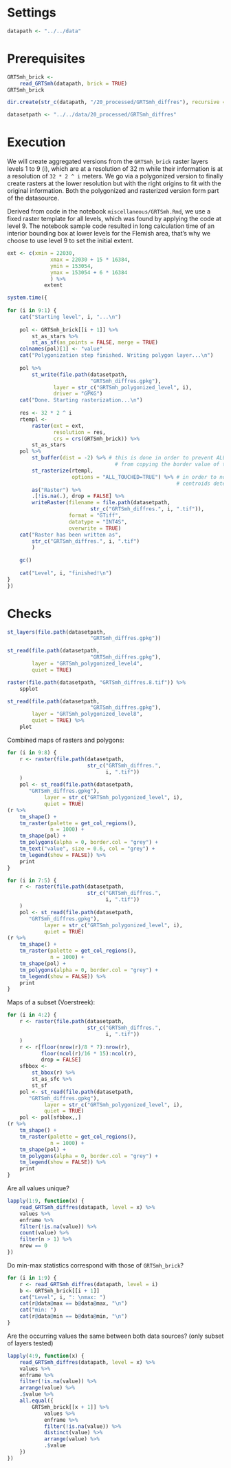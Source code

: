 # Settings

```r
datapath <- "../../data"
```


# Prerequisites

```r
GRTSmh_brick <- 
    read_GRTSmh(datapath, brick = TRUE)
GRTSmh_brick
```


```r
dir.create(str_c(datapath, "/20_processed/GRTSmh_diffres"), recursive = TRUE)
```

```r
datasetpath <- "../../data/20_processed/GRTSmh_diffres"
```


# Execution

We will create aggregated versions from the `GRTSmh_brick` raster layers levels 1 to 9 (i), which are at a resolution of 32 m while their information is at a resolution of `32 * 2 ^ i` meters.
We go via a polygonized version to finally create rasters at the lower resolution but with the right origins to fit with the original information.
Both the polygonized and rasterized version form part of the datasource.

Derived from code in the notebook `miscellaneous/GRTSmh.Rmd`, we use a fixed raster template for all levels, which was found by applying the code at level 9.
The notebook sample code resulted in long calculation time of an interior bounding box at lower levels for the Flemish area, that's why we choose to use level 9 to set the initial extent.


```r
ext <- c(xmin = 22030,
              xmax = 22030 + 15 * 16384,
              ymin = 153054,
              ymax = 153054 + 6 * 16384
              ) %>% 
            extent
```

```r
system.time({
    
for (i in 9:1) {
    cat("Starting level", i, "...\n")
    
    pol <- GRTSmh_brick[[i + 1]] %>% 
        st_as_stars %>% 
        st_as_sf(as_points = FALSE, merge = TRUE)
    colnames(pol)[1] <- "value"
    cat("Polygonization step finished. Writing polygon layer...\n")
    
    pol %>%
        st_write(file.path(datasetpath,
                           "GRTSmh_diffres.gpkg"),
               layer = str_c("GRTSmh_polygonized_level", i),
               driver = "GPKG")
    cat("Done. Starting rasterization...\n")
    
    res <- 32 * 2 ^ i
    rtempl <- 
        raster(ext = ext,
               resolution = res,
               crs = crs(GRTSmh_brick)) %>% 
        st_as_stars
    pol %>% 
        st_buffer(dist = -2) %>% # this is done in order to prevent ALL_TOUCHED=TRUE 
                                   # from copying the border value of the neighbouring cell
        st_rasterize(rtempl, 
                     options = "ALL_TOUCHED=TRUE") %>% # in order to not only let cell 
                                                       # centroids determine the value
        as("Raster") %>% 
        .[!is.na(.), drop = FALSE] %>% 
        writeRaster(filename = file.path(datasetpath, 
                           str_c("GRTSmh_diffres.", i, ".tif")),
                    format = "GTiff",
                    datatype = "INT4S",
                    overwrite = TRUE)
    cat("Raster has been written as", 
        str_c("GRTSmh_diffres.", i, ".tif") 
        )
    
    gc()
        
    cat("Level", i, "finished!\n")
}
})
```



# Checks

```r
st_layers(file.path(datasetpath, 
                           "GRTSmh_diffres.gpkg"))
```

```r
st_read(file.path(datasetpath, 
                           "GRTSmh_diffres.gpkg"),
        layer = "GRTSmh_polygonized_level4",
        quiet = TRUE)
```


```r
raster(file.path(datasetpath, "GRTSmh_diffres.8.tif")) %>% 
    spplot
```

```r
st_read(file.path(datasetpath, 
                           "GRTSmh_diffres.gpkg"),
        layer = "GRTSmh_polygonized_level8",
        quiet = TRUE) %>% 
    plot
```

Combined maps of rasters and polygons:

```r
for (i in 9:8) {
    r <- raster(file.path(datasetpath, 
                          str_c("GRTSmh_diffres.",
                                i, ".tif"))
    )
    pol <- st_read(file.path(datasetpath,
       "GRTSmh_diffres.gpkg"),
            layer = str_c("GRTSmh_polygonized_level", i),
            quiet = TRUE)
(r %>% 
    tm_shape() +
    tm_raster(palette = get_col_regions(),
              n = 1000) +
    tm_shape(pol) +
    tm_polygons(alpha = 0, border.col = "grey") +
    tm_text("value", size = 0.6, col = "grey") +
    tm_legend(show = FALSE)) %>% 
    print
}
```

```r
for (i in 7:5) {
    r <- raster(file.path(datasetpath, 
                          str_c("GRTSmh_diffres.",
                                i, ".tif"))
    )
    pol <- st_read(file.path(datasetpath,
       "GRTSmh_diffres.gpkg"),
            layer = str_c("GRTSmh_polygonized_level", i),
            quiet = TRUE)
(r %>% 
    tm_shape() +
    tm_raster(palette = get_col_regions(),
              n = 1000) +
    tm_shape(pol) +
    tm_polygons(alpha = 0, border.col = "grey") +
    tm_legend(show = FALSE)) %>% 
    print
}
```

Maps of a subset (Voerstreek):

```r
for (i in 4:2) {
    r <- raster(file.path(datasetpath, 
                          str_c("GRTSmh_diffres.",
                                i, ".tif"))
    )
    r <- r[floor(nrow(r)/8 * 7):nrow(r), 
           floor(ncol(r)/16 * 15):ncol(r), 
           drop = FALSE]
    sfbbox <- 
        st_bbox(r) %>% 
        st_as_sfc %>% 
        st_sf
    pol <- st_read(file.path(datasetpath,
       "GRTSmh_diffres.gpkg"),
            layer = str_c("GRTSmh_polygonized_level", i),
            quiet = TRUE)
    pol <- pol[sfbbox,,]
(r %>% 
    tm_shape() +
    tm_raster(palette = get_col_regions(),
              n = 1000) +
    tm_shape(pol) +
    tm_polygons(alpha = 0, border.col = "grey") +
    tm_legend(show = FALSE)) %>% 
    print
}
```


Are all values unique?

```r
lapply(1:9, function(x) {
    read_GRTSmh_diffres(datapath, level = x) %>% 
    values %>% 
    enframe %>% 
    filter(!is.na(value)) %>% 
    count(value) %>% 
    filter(n > 1) %>% 
    nrow == 0
})
```

Do min-max statistics correspond with those of `GRTSmh_brick`?

```r
for (i in 1:9) {
    r <- read_GRTSmh_diffres(datapath, level = i)
    b <- GRTSmh_brick[[i + 1]]
    cat("Level", i, ": \nmax: ")
    cat(r@data@max == b@data@max, "\n")
    cat("min: ")
    cat(r@data@min == b@data@min, "\n")
}
```

Are the occurring values the same between both data sources? (only subset of layers tested)

```r
lapply(4:9, function(x) {
    read_GRTSmh_diffres(datapath, level = x) %>% 
    values %>% 
    enframe %>% 
    filter(!is.na(value)) %>% 
    arrange(value) %>% 
    .$value %>% 
    all.equal({
        GRTSmh_brick[[x + 1]] %>% 
            values %>% 
            enframe %>% 
            filter(!is.na(value)) %>% 
            distinct(value) %>% 
            arrange(value) %>% 
            .$value
    })
})
```


